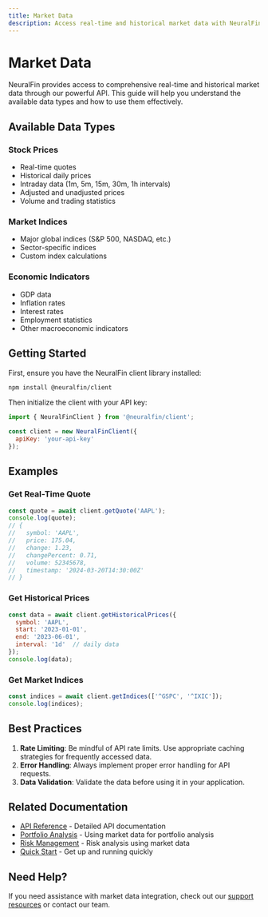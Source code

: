 ```yaml
---
title: Market Data
description: Access real-time and historical market data with NeuralFin's comprehensive data API.
---
```


# Market Data

NeuralFin provides access to comprehensive real-time and historical market data through our powerful API. This guide will help you understand the available data types and how to use them effectively.

## Available Data Types

### Stock Prices
- Real-time quotes
- Historical daily prices
- Intraday data (1m, 5m, 15m, 30m, 1h intervals)
- Adjusted and unadjusted prices
- Volume and trading statistics

### Market Indices
- Major global indices (S&P 500, NASDAQ, etc.)
- Sector-specific indices
- Custom index calculations

### Economic Indicators
- GDP data
- Inflation rates
- Interest rates
- Employment statistics
- Other macroeconomic indicators

## Getting Started

First, ensure you have the NeuralFin client library installed:

```bash
npm install @neuralfin/client
```

Then initialize the client with your API key:

```js
import { NeuralFinClient } from '@neuralfin/client';

const client = new NeuralFinClient({
  apiKey: 'your-api-key'
});
```

## Examples

### Get Real-Time Quote

```js
const quote = await client.getQuote('AAPL');
console.log(quote);
// {
//   symbol: 'AAPL',
//   price: 175.04,
//   change: 1.23,
//   changePercent: 0.71,
//   volume: 52345678,
//   timestamp: '2024-03-20T14:30:00Z'
// }
```

### Get Historical Prices

```js
const data = await client.getHistoricalPrices({
  symbol: 'AAPL',
  start: '2023-01-01',
  end: '2023-06-01',
  interval: '1d'  // daily data
});
console.log(data);
```

### Get Market Indices

```js
const indices = await client.getIndices(['^GSPC', '^IXIC']);
console.log(indices);
```

## Best Practices

1. **Rate Limiting**: Be mindful of API rate limits. Use appropriate caching strategies for frequently accessed data.
2. **Error Handling**: Always implement proper error handling for API requests.
3. **Data Validation**: Validate the data before using it in your application.

## Related Documentation

- [API Reference](/docs/api) - Detailed API documentation
- [Portfolio Analysis](/docs/portfolio-analysis) - Using market data for portfolio analysis
- [Risk Management](/docs/risk-management) - Risk analysis using market data
- [Quick Start](/docs/quick-start) - Get up and running quickly

## Need Help?

If you need assistance with market data integration, check out our [support resources](/docs/support) or contact our team. 